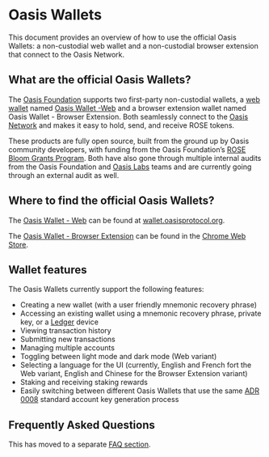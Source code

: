 
# Oasis Wallets

This document provides an overview of how to use the official Oasis Wallets: a
non-custodial web wallet and a non-custodial browser extension that connect to
the Oasis Network.

## **What are the official Oasis Wallets?**

The [Oasis Foundation](https://oasisprotocol.org) supports two first-party non-custodial wallets, a [web wallet](https://wallet.oasisprotocol.org) named [Oasis Wallet -Web](https://github.com/oasisprotocol/oasis-wallet-web/) and a browser extension wallet named Oasis Wallet - Browser Extension. Both seamlessly connect to the [Oasis Network](../../oasis-network/overview.md) and makes it easy to hold, send, and receive ROSE tokens.

These products are fully open source, built from the ground up by Oasis community developers, with funding from the Oasis Foundation’s [ROSE Bloom Grants Program](https://github.com/oasisprotocol/community/discussions/13). Both have also gone through multiple internal audits from the Oasis Foundation and [Oasis Labs](https://oasislabs.com) teams and are currently going through an external audit as well.

## Where to find the official Oasis Wallets?

The [Oasis Wallet - Web](https://github.com/oasisprotocol/oasis-wallet-web/) can be found at [wallet.oasisprotocol.org](https://wallet.oasisprotocol.org).

The [Oasis Wallet - Browser Extension](https://github.com/oasisprotocol/oasis-wallet-ext) can be found in the [Chrome Web Store](https://chrome.google.com/webstore/detail/oasis-wallet/ppdadbejkmjnefldpcdjhnkpbjkikoip).

## **Wallet features**

The Oasis Wallets currently support the following features:

* Creating a new wallet (with a user friendly mnemonic recovery phrase)
* Accessing an existing wallet using a mnemonic recovery phrase, private key, or a [Ledger](https://www.ledger.com) device
* Viewing transaction history
* Submitting new transactions
* Managing multiple accounts
* Toggling between light mode and dark mode (Web variant)
* Selecting a language for the UI (currently, English and French fort the Web variant, English and Chinese for the Browser Extension variant)
* Staking and receiving staking rewards
* Easily switching between different Oasis Wallets that use the same [ADR 0008](/adrs/0008-standard-account-key-generation) standard account key generation process

## Frequently Asked Questions

This has moved to a separate [FAQ section](../faq.md).

<DocCardList items={useCurrentSidebarCategory().items} />
